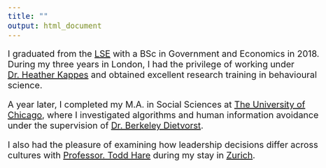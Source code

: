 ```yaml
---
title: ""
output: html_document
---
```

<style type="text/css">

body, td {
   font-size: 20px;
}

</style>

I graduated from the [LSE](https://www.lse.ac.uk/) with a BSc in Government and Economics in 2018. During my three years in London, I had the privilege of working under [Dr. Heather Kappes](https://www.lse.ac.uk/management/people/academic-staff/hkappes) and obtained excellent research training in behavioural science. 

A year later, I completed my M.A. in Social Sciences at [The University of Chicago](https://www.uchicago.edu/), where I investigated algorithms and human information avoidance under the supervision of [Dr. Berkeley Dietvorst](https://faculty.chicagobooth.edu/berkeley-dietvorst). 

I also had the pleasure of examining how leadership decisions differ across cultures with [Professor. Todd Hare](https://www.econ.uzh.ch/en/people/faculty/hare.html) during my stay in [Zurich](https://www.uzh.ch/en.html). 